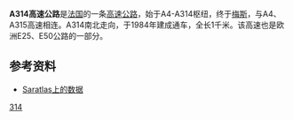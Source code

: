 '''A314高速公路'''是[[法国|法国]]的一条[[高速公路|高速公路]]，始于A4-A314枢纽，终于[[梅斯|梅斯]]，与A4、A315高速相连。A314南北走向，于1984年建成通车，全长1千米。该高速也是欧洲E25、E50公路的一部分。

==参考资料==
*[http://saratlas.free.fr/index.php?page=autoroute&route=a314&lang=fr Saratlas上的数据]{{Wayback|url=http://saratlas.free.fr/index.php?page=autoroute&route=a314&lang=fr |date=20070319082826 }}{{fr}}

{{法国高速公路}}
[[Category:法国高速公路|314]]